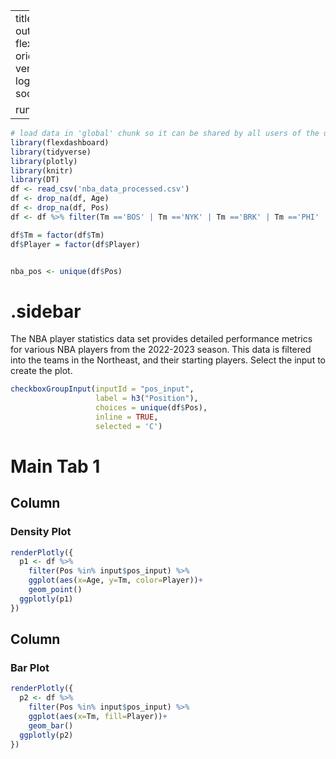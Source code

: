 
---
title: "NBA - Check Box"
output: 
  flexdashboard::flex_dashboard:
    orientation: columns
    vertical_layout: fill
    logo: logo.png
    source_code: embed
    social: menu

runtime: shiny
---

```r
# load data in 'global' chunk so it can be shared by all users of the dashboard
library(flexdashboard)
library(tidyverse)
library(plotly)
library(knitr)
library(DT)
df <- read_csv('nba_data_processed.csv')
df <- drop_na(df, Age)
df <- drop_na(df, Pos)
df <- df %>% filter(Tm =='BOS' | Tm =='NYK' | Tm =='BRK' | Tm =='PHI' | Tm =='TOR', Player == 'Jaylen Brown' | Player =='Marcus Smart' | Player == 'Jayson Tatum' | Player == 'Derrick White' | Player == 'Al Horford' | Player == 'Jalen Brunson' | Player == 'Quentin Grimes' | Player == 'RJ Barrett' | Player == 'Julius Randle' | Player == 'Mitchell Robinson' | Player == 'Tyrese Maxey' | Player == 'James Harden' | Player == 'P.J. Tucker' | Player =='Tobias Harris' | Player =='Joel Embiid' | Player == 'Fred VanVleet' | Player == 'Scottie Barnes' | Player =='OG Anunoby' | Player =='Pascal Siakam' | Player == 'Jakob Poeltl' | Player =='Spencer Dinwiddie' | Player == 'Mikal Bridges' | Player == 'Dorian Finney-Smith' | Player == 'Cameron Johnson' | Player == 'Nic Claxton') 

df$Tm = factor(df$Tm)
df$Player = factor(df$Player)


nba_pos <- unique(df$Pos)
```

{.sidebar}
=======================================================================

The NBA player statistics data set provides detailed performance metrics for various NBA players from the 2022-2023 season. This data is filtered into the teams in the Northeast, and their starting players. Select the input to create the plot.

```r
checkboxGroupInput(inputId = "pos_input", 
                   label = h3("Position"),
                   choices = unique(df$Pos), 
                   inline = TRUE,
                   selected = 'C')

```

Main Tab 1
=======================================================================

Column {data-width=500}
-----------------------------------------------------------------------

### Density Plot

```r
renderPlotly({
  p1 <- df %>% 
    filter(Pos %in% input$pos_input) %>% 
    ggplot(aes(x=Age, y=Tm, color=Player))+
    geom_point()
  ggplotly(p1)
})
```

Column {data-width=500}
-----------------------------------------------------------------------

### Bar Plot

```r
renderPlotly({
  p2 <- df %>% 
    filter(Pos %in% input$pos_input) %>% 
    ggplot(aes(x=Tm, fill=Player))+
    geom_bar()
  ggplotly(p2)
})
```
